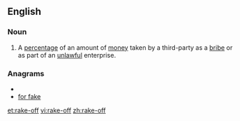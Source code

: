 ==English==
===Noun===
{{en-noun}}
# A [[percentage]] of an amount of [[money]] taken by a third-party as a [[bribe]] or as part of an [[unlawful]] enterprise.

===Anagrams===
* {{alphagram|aeffkor}}
* [[for fake#English|for fake]]

[[et:rake-off]]
[[vi:rake-off]]
[[zh:rake-off]]